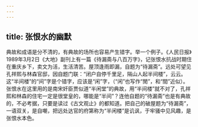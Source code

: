 ```yaml
---
---
---
```

title: 张恨水的幽默
---




典故和成语是分不清的，有典故的场所也容易产生错字。举一个例子。《人民日报》1989年3月2日《大地》副刊上有一篇《待漏斋与八百万字》，记张恨水抗战时期住在重庆乡下，卖文为活，生活清苦。屋顶逢雨即漏，自题为“待漏斋”。远处可望见孔祥熙与林森官邸，因自题门联：“闭户自停千里足，隔山人起半间楼”，云云。这“半间楼”的“间”字是个错字，应该是“闲”字，（“闲”也写作“閒”，和“間”近似）。张恨水在这里用的是南宋奸臣贾似道“半闲堂”的典故，用“半间楼”就不对了，孔祥熙和林森的住宅一定是很堂皇的，哪能是“半间”？连他自题的“待漏斋”也是有典故的，不必考据，只要是读过《古文观止》的都知道。把自己的破屋题为“待漏斋”，一语双关，是自嘲，把远处达官的府第称为“半闲楼”是讥讽，于牢骚中见风趣，是张恨水本色。